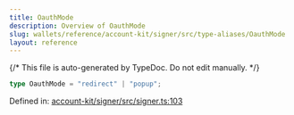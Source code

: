 ```yaml
---
title: OauthMode
description: Overview of OauthMode
slug: wallets/reference/account-kit/signer/src/type-aliases/OauthMode
layout: reference
---
```


{/* This file is auto-generated by TypeDoc. Do not edit manually. */}

```ts
type OauthMode = "redirect" | "popup";
```

Defined in: [account-kit/signer/src/signer.ts:103](https://github.com/alchemyplatform/aa-sdk/blob/9f926c402d1661309abbf8eae8431e52e8c5e53f/account-kit/signer/src/signer.ts#L103)
